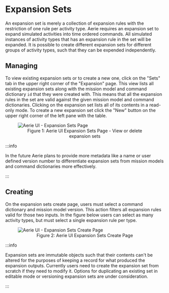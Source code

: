 
# Expansion Sets

An expansion set is merely a collection of expansion rules with the restriction of one rule per activity type.
Aerie requires an expansion set to expand simulated activities into time ordered commands.
All simulated instances of activity types that has an expansion rule in the set will be expanded.
It is possible to create different expansion sets for different groups of activity types, such that they can be expended independently.

## Managing

To view existing expansion sets or to create a new one, click on the "Sets" tab in the upper right corner of the "Expansion" page.
This view lists all existing expansion sets along with the mission model and command dictionary `id` that they were created with.
This means that all the expansion rules in the set are valid against the given mission model and command dictionaries.
Clicking on the expansion set lists all of its contents in a read-only mode.
To create a new expansion set click the "New" button on the upper right corner of the left pane with the table.

<figure>
  <img alt="Aerie UI - Expansion Sets Page" src={setsPage} />
  <figcaption align="center">Figure 1: Aerie UI Expansion Sets Page - View or delete expansion sets</figcaption>
</figure>

:::info

In the future Aerie plans to provide more metadata like a name or user defined version number to differentiate expansion sets from mission models and command dictionaries more effectively.

:::

## Creating

On the expansion sets create page, users must select a command dictionary and mission model version.
This action filters all expansion rules valid for those two inputs.
In the figure below users can select as many activity types, but must select a single expansion rule per type.

<figure>
  <img alt="Aerie UI - Expansion Sets Create Page" src={setsCreatePage} />
  <figcaption align="center">Figure 2: Aerie UI Expansion Sets Create Page</figcaption>
</figure>

:::info

Expansion sets are immutable objects such that their contents can't be altered for the purposes of keeping a record for what produced the expansion outputs.
Currently users need to create the expansion set from scratch if they need to modify it.
Options for duplicating an existing set in editable mode or versioning expansion sets are under consideration.

:::
